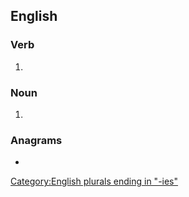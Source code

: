 {{also|blowdries}}
==English==

===Verb===
{{head|en|verb form}}

# {{en-third-person singular of|blow-dry}}

===Noun===
{{head|en|noun plural form}}

# {{plural of|blow-dry|lang=en}}

===Anagrams===
* {{anagrams|en|a=bdeilorsw|wildbores}}

[[Category:English plurals ending in "-ies"]]